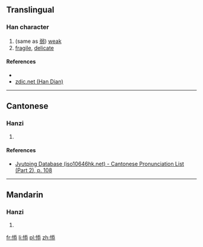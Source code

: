 ==Translingual==

===Han character===
{{Han char|rn=61|rad=心|as=08|sn=11|four=9203<sub>3</sub>|canj=心竹大心 (PHKP)|ids=⿰[[忄]][[忝]]}}

# (same as [[弱]]) [[weak]]
# [[fragile]], [[delicate]]

====References====
* {{Han ref|kx=0389.220|dkj=10747|dj=0723.080|hdz=42313.010|uh=60BF|ud=24767|bh=D562|bd=54626}}
*[http://www.zdic.net/z/19/js/60BF.htm zdic.net (Han Dian)]

----

==Cantonese==

===Hanzi===
{{yue-hanzi|jyut=[[tim2]]|y=tim2}}

# {{defn|lang=yue|sort=心08}}

====References====
* [http://www.iso10646hk.net/jp/document/download.jsp Jyutping Database (iso10646hk.net) - Cantonese Pronunciation List (Part 2), p. 108]

----

==Mandarin==

===Hanzi===
{{cmn-hanzi|pin=[[tiǎn]] ([[tian3]])|wg=t'ien<sup>3</sup>}}

# {{defn|lang=cmn|sort=心08}}

[[fr:悿]]
[[li:悿]]
[[pl:悿]]
[[zh:悿]]